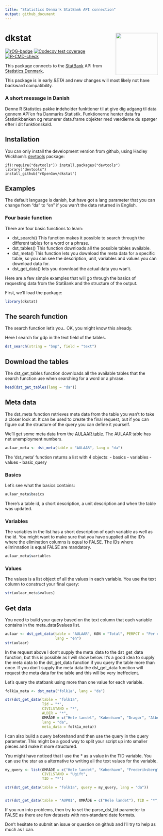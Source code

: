 ```yaml
---
title: "Statistics Denmark StatBank API connection"
output: github_document
---
```


# dkstat <a href='https://ropengov.github.io/dkstat/'><img src='man/figures/logo.png' align="right" height="139" /></a>

<!-- badges: start -->
[![rOG-badge](https://ropengov.github.io/rogtemplate/reference/figures/ropengov-badge.svg)](http://ropengov.org/)
[![Codecov test coverage](https://codecov.io/gh/ropengov/dkstat/graph/badge.svg)](https://app.codecov.io/gh/ropengov/dkstat)
[![R-CMD-check](https://github.com/rOpenGov/dkstat/actions/workflows/R-CMD-check.yaml/badge.svg)](https://github.com/rOpenGov/dkstat/actions/workflows/R-CMD-check.yaml)
<!-- badges: end -->

This package connects to the [StatBank](http://www.statistikbanken.dk/statbank5a/) API from [Statistics Denmark](http://www.dst.dk).

This package is in early *BETA* and new changes will most likely not have backward compatibility.

### A short message in Danish

Denne R Statistics pakke indeholder funktioner til at give dig adgang til data gennem API'en fra Danmarks Statistik.
Funktionerne henter data fra Statistikbanken og retunerer data.frame objekter med værdierne du spørger efter i
dit funktionskald.

## Installation

You can only install the development version from github, using Hadley Wickham's [devtools](http://cran.r-project.org/web/packages/devtools/index.html) package:

```
if(!require("devtools")) install.packages("devtools")
library("devtools")
install_github("rOpenGov/dkstat")
```

## Examples

The default language is danish, but have got a lang parameter that you can change
from "da" to "en" if you wan't the data returned in English.

### Four basic function

There are four basic functions to learn:

- dst_search() This function makes it possible to search through the different tables for a word or a phrase.
- dst_tables() This function downloads all the possible tables available.
- dst_meta() This function lets you download the meta data for a specific table, so you can see the description,
  unit, variables and values you can download data for.  
- dst_get_data() lets you download the actual data you wan't.

Here are a few simple examples that will go through the basics of requesting data from the StatBank
and the structure of the output.  

First, we'll load the package:

```r
library(dkstat)
```

## The search function

The search function let's you.. OK, you might know this already.

Here I search for gdp in the text field of the tables.  

```r
dst_search(string = "bnp", field = "text")
```

## Download the tables

The dst_get_tables function downloads all the available tables that the search function use
when searching for a word or a phrase.  

```r
head(dst_get_tables(lang = "da"))
```
## Meta data

The dst_meta function retrieves meta data from the table you wan't to take a closer look at. It can be used to create the final request, but if you can figure out the structure of the query you can define it yourself.

We'll get some meta data from the [AULAAR table](http://www.statistikbanken.dk/AULAAR). The AULAAR table has net unemployment numbers.

```r
aulaar_meta <- dst_meta(table = "AULAAR", lang = "da")
```

The 'dst_meta' function returns a list with 4 objects:
- basics
- variables
- values 
- basic_query

### Basics

Let's see what the basics contains:

```r
aulaar_meta$basics
```

There's a table id, a short description, a unit description and when the table was updated.

### Variables

The variables in the list has a short description of each variable as well as the id. You might want to make sure that
you have supplied all the ID's where the elimination columns is equal to FALSE. The IDs where eliminnation is equal
FALSE are mandatory.

```r
aulaar_meta$variables
```

### Values

The values is a list object of all the values in each variable. You use the text column to construct your final query:

```r
str(aulaar_meta$values)
```


## Get data

You need to build your query based on the text column that each variable contains in the meta_data$values list.


```r
aulaar <- dst_get_data(table = "AULAAR", KØN = "Total", PERPCT = "Per cent of the labour force", Tid = 2013,
                       lang = "en")
str(aulaar)
```


In the request above I don't supply the meta_data to the dst_get_data function, but this is possible
as I will show below. It's a good idea to supply the meta data to the dst_get_data function if you
query the table more than once. If you don't supply the meta data the dst_get_data function will
request the meta data for the table and this will be very ineffecient.

Let's query the statbank using more than one value for each variable.

```r

folk1a_meta <- dst_meta("folk1a", lang = "da")

str(dst_get_data(table = "folk1a",
                 Tid = "*",
                 CIVILSTAND = "*",
                 ALDER = "*",
                 OMRÅDE = c("Hele landet", "København", "Dragør", "Albertslund"),
                 lang = "da", 
                 meta_data = folk1a_meta))
```


I can also build a query beforehand and then use the query in the query parameter. This might
be a good way to split your script up into smaller pieces and make it more structured.  

You might have noticed that I use the * as a value in the TID variable. You can use the star as a alternative
to writing all the text values for the variable.  

```r

my_query <- list(OMRÅDE = c("Hele landet", "København", "Frederiksberg", "Odense"),
                 CIVILSTAND = "Ugift",
                 TID = "*")

str(dst_get_data(table = "folk1a", query = my_query, lang = "da"))


str(dst_get_data(table = "AUP01", OMRÅDE = c("Hele landet"), TID = "*", lang = "da"))

```

If you run into problems, then try to set the parse_dst_tid parameter to FALSE as there
are few datasets with non-standard date formats.

Don't hesitate to submit an issue or question on github and I'll try to help as much as I can.

